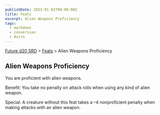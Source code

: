 ```yaml
---
publishDate: 2023-01-02T00:00:00Z
title: Feats
excerpt: Alien Weapons Proficiency
tags:
  - markdown
  - conversion
  - Astro
---
```






[Future d20 SRD](/#futureD20) > [Feats](future-d20-srd-feats-index) > Alien Weapons Proficiency




## Alien Weapons Proficiency


You are proficient with alien weapons.


Benefit: You take no penalty on attack rolls when using any kind of alien weapon.


Special: A creature without this feat takes a –4 nonproficient penalty when making attacks with an alien weapon.




